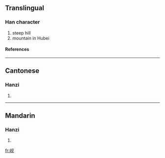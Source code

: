 {{see|峴}}

==Translingual==
===Han character===
{{Han char|rn=46|rad=山|as=04|sn=7|four=|canj=山月竹山 (UBHU)}}
# steep hill
# mountain in Hubei
====References====
{{Han ref|kx=0308.331|hdz=10763.100|uh=5C98|ud=23704}}
----
==Cantonese==
===Hanzi===
{{yue-hanzi|jyut=|y=yin6}}
# {{defn|Cantonese}}
----
==Mandarin==
===Hanzi===
{{cmn-hanzi|tra=峴|pin=[[pí]] (pi2), [[pō]] (po1), [[xiàn]] (xian4)|wg=p'i<sup>2</sup>, p'o<sup>1</sup>, hsien<sup>4</sup>}}
# {{defn|Mandarin}}

[[fr:岘]]